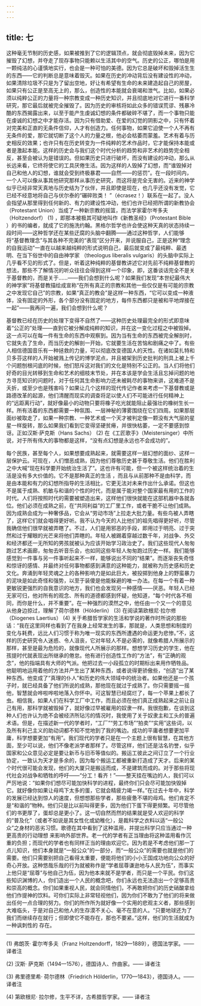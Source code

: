 ```yaml
---
---
---
```

title: 七
---




这种毫无节制的历史感，如果被推到了它的逻辑顶点，就会彻底毁掉未来，因为它摧毁了幻想，并夺走了现存事物只能赖以生活其中的空气。历史的公正，哪怕是用一颗纯洁的心谨慎地实行，也会是一种可怕的美德。因为它总是破坏和毁掉活生生的东西——它的判断总是意味着毁灭。如果在历史的冲动背后没有建设性的冲动，如果清除垃圾不只是为了留出空地，好让有希望有生命的未来建造起自己的房屋，如果只有公正是至高无上的，那么，创造性的本能就会衰竭和泄气。比如，如果必须以纯粹公正的力量将一种宗教变成一种历史知识，并且彻底地对它进行一番科学研究，那它最后就被完全摧毁了。因为历史的审核将如此众多的错误荒谬、残暴冷酷的东西揭露出来，以至于能产生虔诚幻想的条件都破碎不堪了，而一个事物只能在虔诚的幻想之中才能存活。因为只有借助爱、在爱的幻觉的阴影之中，只有怀着对完美和正直的无条件信仰，人才有创造力。任何事物，如果它迫使一个人不再有无条件的爱，那它就切断了这个人的力量之根，他必会枯萎而蒙羞。艺术有着与历史相反的效果；也许只有在历史转变为一件纯粹的艺术作品时，它才能保持本能或者是激起本能。这样的历史会与我们这个时代分析的趋势和非艺术的趋势完全相反，甚至会被认为是错误的。但如果历史只进行破坏，而没有建设的冲动，那么从长远来看，它终将使它的工具厌倦生活。因为这样的人毁掉了幻想，而“谁毁掉对自己和他人的幻想，谁就会受到终极暴君——自然——的惩罚”。在一段时间内，一个人可以像从事其他研究那样从事历史研究，而这将是完全无害的。近来的神学似乎已经非常天真地与历史结为了伙伴，并且即使是现在，也几乎还没有发觉，它已经不经意地将自己与伏尔泰的“碾碎败类！ ”（écrasez！）联系在一起了。没人会指望从那里得到任何新的、有力的建设性冲动，他们也许已经把所谓的新教协会（Protestant Union）当成了一种新宗教的摇篮，而法学家霍尔岑多夫（Holtzendorf） (1) ，即那本被极其可疑地叫作《新教圣经》（Protestant Bible ）的书的编者，就成了它的施洗约翰。黑格尔哲学也许会使这种天真的状态持续一段时间——这种哲学还在某些迂腐的头脑中翻腾——通过这种哲学，人们能够将“基督教理念”与其各种不完美的“表现”区分开来，并说服自己，正是这种“理念的自我运动”一直在以越来越纯粹的形式说明自己，最后就变成了最纯粹、最透明、在当下俗世中的自由神学家 （theologus liberalis vulgaris）的头脑中实际上几乎看不见的形式了。但是，听着这种纯粹的基督教讲述它对先前不纯粹基督教的想法，那些不了解情况的听众往往会得到这样一个印象，即，这番谈话完全不是关于基督教的，而是关于……——我们会想到什么呢？如果我们发现“本世纪最伟大的神学家”将基督教描绘成宣称“在所有真正的宗教和其他一些仅仅是有可能的宗教之中发现它自己”的宗教，如果“真正的教会”是这样一种东西，“它可以变成一种液体，没有固定的外形，各个部分没有固定的地方，每件东西都只是被和平地焊接在一起”——我再问一遍，我们会想到什么呢？

基督教已经在历史的处理下变得不自然了——这种历史处理最完全的形式即意味着“公正的”处理——直到它被分解成纯粹的知识，并在这一变化过程之中被毁掉。这一点可以在每一件有生命的东西中观察到。因为当有生命的东西被完全解剖时，它就失去了生命，而当历史的解剖一开始，它就要生活在苦恼和剧痛之中了。有些人相信德国音乐有一种拯救的力量，可以彻底改变德国人的天性。在诸如莫扎特和贝多芬这样的人开始被溅上传记的博学泥点，并且被架到历史批判的刑具上被上千个问题刨根问底的时候，他们怒斥这对我们的文化是特别不公正的。当人们将他们好奇的目光转移到生命和艺术的细枝末节处，并在本该是学会生活且忘掉问题的地方寻觅知识的问题时，对于任何其生命影响力还未被耗尽的事物来讲，这难道不是夭折，或至少也是残害吗？如果让几个这样的现代传记作者来考虑一下基督教或是路德改革的起源，他们清醒而现实的调查将足以使人们不可能进行任何精神上的“远距离行动”，就好像最小的动物只要将橡子吃光就能阻止最强壮的橡树生长一样。所有活着的东西都需要一种氛围、一层神秘的薄雾围绕在它们四周。如果那层面纱被取走了，如果一种宗教、一种艺术或一个天才被判定像一颗没有大气层的星星一样旋转，那么如果我们看到它变得坚硬贫瘠，并很快枯萎，一定不要感到惊讶。正如汉斯·萨克斯（Hans Sachs） (2) 在《工匠歌手》（Meistersinger）中所说，对于所有伟大的事物都是这样，“没有点幻想是永远也不会成功的”。

每个民族，甚至每个人，如果想要成熟起来，就需要这样一层幻想的面纱、这样一层保护云。可现在，人们憎恶成熟，因为他们尊敬历史甚于尊敬生活。他们在胜利之中大喊“现在科学要开始统治生活了”。这也许有可能，但一个被这样统治着的生活是没有多大价值的。它不是那种真正的生活 ，而且与从前那种不是由科学，而是由本能和有力的幻想所指导的生活相比，它更无法对未来作出什么承诺。但这也不是属于成熟、机敏与和谐的个性的时代，而是属于能对整个国家最有用的工作的时代。人们将按照时代的需要被塑造出来，这样他们很快就能在这部机器中各就各位。他们必须在成熟之前，在“共同利益”的工厂里工作，或者干脆不让他们成熟。因为成熟会成为一种奢侈品，它会从“劳动市场”上拉走大批力量。有些鸟被人弄瞎了，这样它们就会唱得更好听。我不认为今天的人比他们的祖先唱得更好听，尽管我确信他们很早就被弄瞎了。不过，人们是用邪恶的手段，即用过于明亮、过于突然和过于耀眼的光芒来将他们弄瞎的。年轻人被踢着穿越过数千年，对战争、外交和经济都还一无所知的男孩就被认为应该开始学习政治史了。我们这些现代人匆匆跑过艺术画廊，匆匆去听音乐会，也如同这些年轻人匆匆跑过历史一样。我们能够感觉到一件事与另一件事听起来不一样，能够说出不同的“结果”。而逐渐丧失奇怪和惊讶的感情、并最终对任何事物都感到满意的这种能力，就被称为历史感和历史文化。奔涌到年轻灵魂之上的各种影响力是如此巨大，被投掷到他身上的野蛮暴力的泥块是如此奇怪和强势，以至于装傻是他能躲避的唯一办法。在每一个有着一种更敏锐更强烈的自我意识的地方，我们也会发现另一种感情——厌恶。年轻人已经无家可归，他对所有的观念、所有的道德都感到怀疑，他知道，“每个时代各不相同，而你是什么，并不重要”。在一种强烈的漠然之中，他任由一个又一个的意见从他身边掠过，理解了荷尔德林（Hölderlin） (3) 在阅读第欧根尼·拉尔修（Diogenes Laertius） (4) 关于希腊哲学家的生活和学说的著作时所说的那些话：“我在这里同样也看到了在我身上经常发生的事，那就是，人类思想和制度的变化与耗费，远比人们习惯于称为唯一现实的东西所遭遇的命运更为悲惨。”不，这样的历史研究令人迷惑、令人沮丧，它对年轻人不是必需的，就像希腊人所展示的那样，甚至是最为危险的，就像现代人所展示的那样。想想学习历史的学生，他在孩提时代就表现出所继承的倦怠。他有进行创造性工作的“方法”，有“正确的观念”，他的指端具有大师的气派。他把过去一小段孤立的时期标出来用作牺牲品。他聪明地运用着他的方法并产生出了某种东西，或者说得更骄傲些，“创造”出了某种东西。他变成了“真理的仆人”和历史的伟大领域中的统治者。如果他还是一个孩子时，就已经具备了他们所说的成熟，那他现在就过于成熟了。你只需要摇一摇他，智慧就会哗啦哗啦地落入你怀中。可这智慧已经腐烂了，每一个苹果上都长了虫。相信我，如果人们在科学工厂中工作，而且必须在他们真正成熟起来之前让自己有用，那科学就被毁掉了，就好像过早被雇用的奴隶一样。我很抱歉，在谈到这种人们也许认为绝不会被经济所玷污的情况时，我使用了关于奴隶主和工头的普遍术语。但是，在描述新一代的学者时，“工厂”“劳工市场”“拍卖”“实用”这些词，以及所有利己主义的助动词都不知不觉地到了我的嘴边。成功的平庸者想要更加平庸，科学想要更加“有用”。我们现代的学者只是在一个主题上很有智慧，在其他方面，至少可以说，他们不像老派学者那样了。尽管这样，他们还是沽名钓誉，似乎国家和公众意见必定是要让新币与旧币等值似的。搬运工彼此之间订立了一个行业协定，一致认为天才是多余的，因为每个搬运工都被重新打造成了天才。后来的某个时代很可能会发现，他们的大厦只是搬运而成，不是建筑而成的。对于那些将现代社会对战争和牺牲的呼吁——“分工！看齐！”——整天挂在嘴边的人，我们可以严厉地说：“如果你们想尽可能加快科学的进程，最终你们只会尽可能加快毁掉它。就好像你如果让母鸡下太多的蛋，它就会精疲力竭一样。”在过去十年中，科学的发展已经达到惊人的速度，但想想那些学者，那些疲惫不堪的母鸡。他们肯定不是“和谐的”物种。他们只是比以前叫得更多，因为他们下蛋下得更频繁。可尽管他们的书更厚了，蛋却总是更小了。这一切自然而然的结果就是受人欢迎的科学的“普及化”（或者不如说是其女性化或幼稚化），是裁科学之衣料以适“一般公众”之身材的恶劣习惯。歌德在其中看到了这种滥用，并提出科学只应当通过一种更高贵的行动理想 来影响外部世界。老一代的学者有正当理由将这种滥用看作沉重的负担；而现代的学者也有同样正当的理由欢迎它。因为若是不考虑他们那一丁点儿知识，他们本身就是“一般公众”的一部分，而“一般公众”的需要也就是他们的需要。他们只需要别把自己看得太重要，便能将他们的小小王国成功地向公众的好奇心开放。这种悠哉乐哉的行为就被称作是“学者屈尊谦逊地与人民为伍”，而事实上他只是“屈尊”与他自己为伍，因为他本来就不是学者，而只是一个平民。你们这些知识渊博的人，你们造出一个人民的概念吧，你们永远也无法造出一个足够高贵和崇高的概念。你们如果重视人民，就会同情他们，不再敢把你们的历史硝酸拿给他们作提神的饮料。可你们实际上非常轻视他们，因为你们不敢为了他们的将来做出任何一点合理的努力。你们的所作所为就好像一个实用的悲观主义者，那些感到大难临头，于是对自己和他人的生存漠不关心、毫不在意的人。“只要地球还为了我们而继续存在就行；但即使它不能存在，那也不要紧。”这样，他们的生活就成为一种讽刺性的 存在。



* * *



(1) 弗朗茨· 霍尔岑多夫（Franz Holtzendorff，1829—1889），德国法学家。—— 译者注

(2) 汉斯· 萨克斯（1494—1576），德国诗人、作曲家。—— 译者注

(3) 弗里德里希· 荷尔德林（Friedrich Hölderlin，1770—1843），德国诗人。—— 译者注

(4) 第欧根尼· 拉尔修，生平不详，古希腊哲学家。—— 译者注